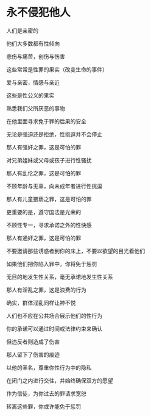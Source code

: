 # 永不侵犯他人

人们是亲密的

他们大多数都有性倾向

悲伤与痛苦，创伤与伤害

这些常常是性罪的果实（改变生命的事件）

爱与亲密，情感与亲近

这些是性公义的果实

熟悉我们父所厌恶的事物

在他里面寻求免于罪的后果的安全

无论是强迫还是拒绝，性挑逗并不会停止

那人有强奸之罪，这是可怕的罪

对兄弟姐妹或父母或孩子进行性骚扰

那人有乱伦之罪，这是可怕的罪

不顾年龄与无辜，向未成年者进行性挑逗

那人有儿童猥亵之罪，这是可怕的罪

更重要的是，遵守国法是光荣的

不顾性专一，寻求承诺之外的性快感

那人有通奸之罪，这是可怕的罪

不要邀请那些诱惑者到你的床上，不要以欲望的目光看他们

如果他们把你陷入罪中，你将免于惩罚

无目的地发生性关系，毫无承诺地发生性关系

那人有淫乱之罪，这是浪费的行为

确实，群体淫乱同样让神不悦

人们也不应在公共场合展示他们的性行为

你的承诺可以通过时间或法律约束来确认

但违反者则造成了伤害

那人留下了伤害的痕迹

以他的圣名，尊重你性行为中的隐私

在闭门之内进行交往，并始终确保双方的愿望

作为信徒，为你过去的罪请求宽恕

转离这些罪，你或许能免于惩罚